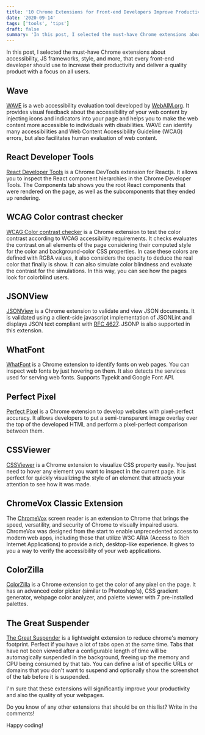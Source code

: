 ```yaml
---
title: '10 Chrome Extensions for Front-end Developers Improve Productivity'
date: '2020-09-14'
tags: ['tools', 'tips']
draft: false
summary: 'In this post, I selected the must-have Chrome extensions about accessibility, JS frameworks, style, and more, that every front-end developer should use to increase their productivity and deliver a quality product with a focus on all users.'
---
```


In this post, I selected the must-have Chrome extensions about accessibility, JS frameworks, style, and more, that every front-end developer should use to increase their productivity and deliver a quality product with a focus on all users.

## Wave

[WAVE](https://wave.webaim.org/) is a web accessibility evaluation tool developed by [WebAIM.org](https://webaim.org/). It provides visual feedback about the accessibility of your web content by injecting icons and indicators into your page and helps you to make the web content more accessible to individuals with disabilities. WAVE can identify many accessibilities and Web Content Accessibility Guideline (WCAG) errors, but also facilitates human evaluation of web content.

## React Developer Tools

[React Developer Tools](https://chrome.google.com/webstore/detail/react-developer-tools/fmkadmapgofadopljbjfkapdkoienihi) is a Chrome DevTools extension for Reactjs. It allows you to inspect the React component hierarchies in the Chrome Developer Tools. The Components tab shows you the root React components that were rendered on the page, as well as the subcomponents that they ended up rendering.

## WCAG Color contrast checker

[WCAG Color contrast checker](https://chrome.google.com/webstore/detail/wcag-color-contrast-check/plnahcmalebffmaghcpcmpaciebdhgdf/) is a Chrome extension to test the color contrast according to WCAG accessibility requirements. It checks evaluates the contrast on all elements of the page considering their computed style for the color and background-color CSS properties. In case these colors are defined with RGBA values, it also considers the opacity to deduce the real color that finally is show. It can also simulate color blindness and evaluate the contrast for the simulations. In this way, you can see how the pages look for colorblind users.

## JSONView

[JSONView](https://chrome.google.com/webstore/detail/jsonview/chklaanhfefbnpoihckbnefhakgolnmc) is a Chrome extension to validate and view JSON documents. It is validated using a client-side javascript implementation of JSONLint and displays JSON text compliant with [RFC 4627](http://www.ietf.org/rfc/rfc4627.txt). JSONP is also supported in this extension.

## WhatFont

[WhatFont](https://chrome.google.com/webstore/detail/whatfont/jabopobgcpjmedljpbcaablpmlmfcogm) is a Chrome extension to identify fonts on web pages. You can inspect web fonts by just hovering on them. It also detects the services used for serving web fonts. Supports Typekit and Google Font API.

## Perfect Pixel

[Perfect Pixel](https://chrome.google.com/webstore/detail/perfectpixel-by-welldonec/dkaagdgjmgdmbnecmcefdhjekcoceebi) is a Chrome extension to develop websites with pixel-perfect accuracy. It allows developers to put a semi-transparent image overlay over the top of the developed HTML and perform a pixel-perfect comparison between them.

## CSSViewer

[CSSViewer](https://chrome.google.com/webstore/detail/cssviewer/ggfgijbpiheegefliciemofobhmofgce) is a Chrome extension to visualize CSS property easily. You just need to hover any element you want to inspect in the current page. it is perfect for quickly visualizing the style of an element that attracts your attention to see how it was made.

## ChromeVox Classic Extension

The [ChromeVox](https://chrome.google.com/webstore/detail/chromevox-classic-extensi/kgejglhpjiefppelpmljglcjbhoiplfn) screen reader is an extension to Chrome that brings the speed, versatility, and security of Chrome to visually impaired users. ChromeVox was designed from the start to enable unprecedented access to modern web apps, including those that utilize W3C ARIA (Access to Rich Internet Applications) to provide a rich, desktop-like experience. It gives to you a way to verify the accessibility of your web applications.

## ColorZilla

[ColorZilla](https://chrome.google.com/webstore/detail/colorzilla/bhlhnicpbhignbdhedgjhgdocnmhomnp) is a Chrome extension to get the color of any pixel on the page. It has an advanced color picker (similar to Photoshop's), CSS gradient generator, webpage color analyzer, and palette viewer with 7 pre-installed palettes.

## The Great Suspender

[The Great Suspender](https://chrome.google.com/webstore/detail/the-great-suspender-origi/ahmkjjgdligadogjedmnogbpbcpofeeo) is a lightweight extension to reduce chrome's memory footprint. Perfect if you have a lot of tabs open at the same time. Tabs that have not been viewed after a configurable length of time will be automagically suspended in the background, freeing up the memory and CPU being consumed by that tab. You can define a list of specific URLs or domains that you don't want to suspend and optionally show the screenshot of the tab before it is suspended.

I'm sure that these extensions will significantly improve your productivity and also the quality of your webpages.

Do you know of any other extensions that should be on this list? Write in the comments!

Happy coding!
